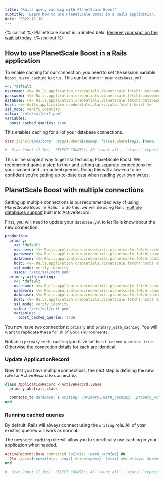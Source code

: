```yaml
---
title: 'Rails query caching with PlanetScale Boost'
subtitle: 'Learn how to use PlanetScale Boost in a Rails application.'
date: '2022-11-15'
---
```


{% callout %}
  PlanetScale Boost is in limited beta. [Reserve your spot on the waitlist](https://planetscale.com/features/boost) today.
{% /callout %}

## How to use PlanetScale Boost in a Rails application

To enable caching for our connection, you need to set the session variable `boost_query_caching` to `true`. This can be done in your `database.yml`

```yaml
<<: *default
username: <%= Rails.application.credentials.planetscale.fetch(:username) %>
password: <%= Rails.application.credentials.planetscale.fetch(:password) %>
database: <%= Rails.application.credentials.planetscale.fetch(:database) %>
host: <%= Rails.application.credentials.planetscale.fetch(:host) %>
ssl_mode: verify_identity
sslca: "/etc/ssl/cert.pem"
variables:
  boost_cached_queries: true
```

This enables caching for all of your database connections.

```ruby
Star.joins(repository: :tags).where(spammy: false).where(tags: {name: "trending"}).group(:repository).count

#  Star Count (2.1ms)  SELECT COUNT(*) AS `count_all`, `stars`.`repository_id` AS `stars_repository_id` FROM `stars` INNER JOIN `repositories` ON `repositories`.`id` = `stars`.`repository_id` INNER JOIN `repository_tags` ON `repository_tags`.`repository_id` = `repositories`.`id` INNER JOIN `tags` ON `tags`.`id` = `repository_tags`.`tag_id` WHERE `stars`.`spammy` = FALSE AND `tags`.`name` = 'trending' GROUP BY `stars`.`repository_id`
```

This is the simplest way to get started using PlanetScale Boost. We recommend going a step further and setting up separate connections for your cached and un-cached queries.
Doing this will allow you to be confident you're getting up-to-date data when [reading your own writes](https://docs.planetscale.com/docs/concepts/query-caching-with-planetscale-boost#replication-lag-and-read-your-writes).


## PlanetScale Boost with multiple connections

Setting up multiple connections is our recommended way of using PlanetScale Boost in Rails. To do this, we will be using Rails
[multiple databases support](https://guides.rubyonrails.org/active_record_multiple_databases.html) built into ActiveRecord.

First, you will need to update your `database.yml` to let Rails know about the new connection.

```yaml
production:
  primary:
    <<: *default
    username: <%= Rails.application.credentials.planetscale.fetch(:username) %>
    password: <%= Rails.application.credentials.planetscale.fetch(:password) %>
    database: <%= Rails.application.credentials.planetscale.fetch(:database) %>
    host: <%= Rails.application.credentials.planetscale.fetch(:host) %>
    ssl_mode: verify_identity
    sslca: "/etc/ssl/cert.pem"
  primary_with_caching:
    <<: *default
    username: <%= Rails.application.credentials.planetscale.fetch(:username) %>
    password: <%= Rails.application.credentials.planetscale.fetch(:password) %>
    database: <%= Rails.application.credentials.planetscale.fetch(:database) %>
    host: <%= Rails.application.credentials.planetscale.fetch(:host) %>
    ssl_mode: verify_identity
    sslca: "/etc/ssl/cert.pem"
    variables:
      boost_cached_queries: true

```

You now have two connections: `primary` and `primary_with_caching`. You will want to replicate these for all of your environments.

Notice in `primary_with_caching` you have set `boost_cached_queries: true`. Otherwise the connection details for each are identical.

### Update ApplicationRecord

Now that you have multiple connections, the next step is defining the new role for ActiveRecord to connect to.

```ruby
class ApplicationRecord < ActiveRecord::Base
  primary_abstract_class

  connects_to database: { writing: :primary, with_caching: :primary_with_caching }
end
```

### Running cached queries

By default, Rails will always connect using the `writing` role. All of your existing queries will work as normal.

The new `with_caching` role will allow you to specifically use caching in your application when needed.

```ruby
ActiveRecord::Base.connected_to(role: :with_caching) do
  Star.joins(repository: :tags).where(spammy: false).where(tags: {name: "trending"}).group(:repository).count
end

#  Star Count (2.1ms)  SELECT COUNT(*) AS `count_all`, `stars`.`repository_id` AS `stars_repository_id` FROM `stars` INNER JOIN `repositories` ON `repositories`.`id` = `stars`.`repository_id` INNER JOIN `repository_tags` ON `repository_tags`.`repository_id` = `repositories`.`id` INNER JOIN `tags` ON `tags`.`id` = `repository_tags`.`tag_id` WHERE `stars`.`spammy` = FALSE AND `tags`.`name` = 'trending' GROUP BY `stars`.`repository_id`
```
